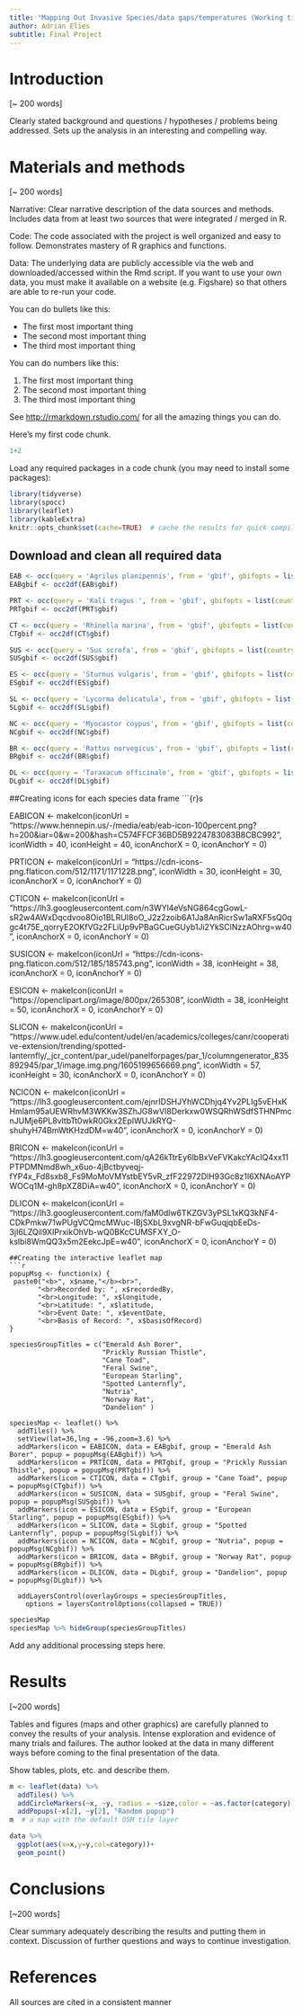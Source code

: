 ```yaml
---
title: "Mapping Out Invasive Species/data gaps/temperatures (Working title)"
author: Adrian Elies
subtitle: Final Project
---
```


# Introduction

[~ 200 words]

Clearly stated background and questions / hypotheses / problems being addressed. Sets up the analysis in an interesting and compelling way.

# Materials and methods

[~ 200 words]

Narrative: Clear narrative description of the data sources and methods. Includes data from at least two sources that were integrated / merged in R.

Code: The code associated with the project is well organized and easy to follow. Demonstrates mastery of R graphics and functions.

Data: The underlying data are publicly accessible via the web and downloaded/accessed within the Rmd script. If you want to use your own data, you must make it available on a website (e.g. Figshare) so that others are able to re-run your code.

You can do bullets like this:

* The first most important thing
* The second most important thing
* The third most important thing

You can do numbers like this:

1. The first most important thing
2. The second most important thing
3. The third most important thing

See [http://rmarkdown.rstudio.com/](http://rmarkdown.rstudio.com/) for all the amazing things you can do.


Here's my first code chunk.
```r
1+2
```

Load any required packages in a code chunk (you may need to install some packages):

```r
library(tidyverse)
library(spocc)
library(leaflet)
library(kableExtra)
knitr::opts_chunk$set(cache=TRUE)  # cache the results for quick compiling
```

## Download and clean all required data
```r
EAB <- occ(query = 'Agrilus planipennis', from = 'gbif', gbifopts = list(country = 'US'))
EABgbif <- occ2df(EAB$gbif)

PRT <- occ(query = 'Kali tragus ', from = 'gbif', gbifopts = list(country = 'US'))
PRTgbif <- occ2df(PRT$gbif)

CT <- occ(query = 'Rhinella marina', from = 'gbif', gbifopts = list(country = 'US', hasCoordinate=TRUE))
CTgbif <- occ2df(CT$gbif)

SUS <- occ(query = 'Sus scrofa', from = 'gbif', gbifopts = list(country = 'US'))
SUSgbif <- occ2df(SUS$gbif)

ES <- occ(query = 'Sturnus vulgaris', from = 'gbif', gbifopts = list(country = 'US'))
ESgbif <- occ2df(ES$gbif)

SL <- occ(query = 'Lycorma delicatula', from = 'gbif', gbifopts = list(country = 'US'))
SLgbif <- occ2df(SL$gbif)

NC <- occ(query = 'Myocastor coypus', from = 'gbif', gbifopts = list(country = 'US'))
NCgbif <- occ2df(NC$gbif)

BR <- occ(query = 'Rattus norvegicus', from = 'gbif', gbifopts = list(country = 'US'))
BRgbif <- occ2df(BR$gbif)

DL <- occ(query = 'Taraxacum officinale', from = 'gbif', gbifopts = list(country = 'US'))
DLgbif <- occ2df(DL$gbif)
```
##Creating icons for each species data frame
```{r}s

EABICON <- makeIcon(iconUrl = "https://www.hennepin.us/-/media/eab/eab-icon-100percent.png?h=200&iar=0&w=200&hash=C574FFCF36BD5B9224783083B8CBC992",
         iconWidth = 40, iconHeight = 40,
         iconAnchorX = 0, iconAnchorY = 0)

PRTICON <- makeIcon(iconUrl = "https://cdn-icons-png.flaticon.com/512/1171/1171228.png",
                    iconWidth = 30, iconHeight = 30,
                    iconAnchorX = 0, iconAnchorY = 0)

CTICON <- makeIcon(iconUrl = "https://lh3.googleusercontent.com/n3WYl4eVsNG864cgGowL-sR2w4AWxDqcdvoo8Oio1BLRUI8oO_J2z2zoib6A1Ja8AnRicrSw1aRXF5sQ0qgc4t75E_qorryE2OKfVGz2FLiUp9vPBaGCueGUyb1Ji2YkSClNzzAOhrg=w40",
                    iconAnchorX = 0, iconAnchorY = 0)

SUSICON <- makeIcon(iconUrl = "https://cdn-icons-png.flaticon.com/512/185/185743.png",
                   iconWidth = 38, iconHeight = 38,
                   iconAnchorX = 0, iconAnchorY = 0)

ESICON <- makeIcon(iconUrl = "https://openclipart.org/image/800px/265308",
                    iconWidth = 38, iconHeight = 50,
                    iconAnchorX = 0, iconAnchorY = 0)

SLICON <- makeIcon(iconUrl = "https://www.udel.edu/content/udel/en/academics/colleges/canr/cooperative-extension/trending/spotted-lanternfly/_jcr_content/par_udel/panelforpages/par_1/columngenerator_835892945/par_1/image.img.png/1605199656669.png",
                   iconWidth = 57, iconHeight = 30,
                   iconAnchorX = 0, iconAnchorY = 0)

NCICON <- makeIcon(iconUrl = "https://lh3.googleusercontent.com/ejnrIDSHJYhWCDhjq4Yv2PLIg5vEHxKHmlam95aUEWRhvM3WKKw3SZhJG8wVI8Derkxw0WSQRhWSdfSTHNPmcnJUMje6PL8vltbTt0wkR0Gkx2EpIWUJkRYQ-shuhyH74BmWtKHzdDM=w40",
                   iconAnchorX = 0, iconAnchorY = 0)

BRICON <- makeIcon(iconUrl = "https://lh3.googleusercontent.com/qA26kTtrEy6lbBxVeFVKakcYAcIQ4xx11PTPDMNmd8wh_x6uo-4jBctbyveqj-fYP4x_Fd8sxb8_Fs9MoMoVMYstbEY5vR_zfF22972DlH93Gc8z1I6XNAoAYPWOCq1M-gh8pXZ8DiA=w40",
                   iconAnchorX = 0, iconAnchorY = 0)

DLICON <- makeIcon(iconUrl = "https://lh3.googleusercontent.com/faM0dlw6TKZGV3yPSL1xKQ3kNF4-CDkPmkw71wPUgVCQmcMWuc-IBjSXbL9xvgNR-bFwGuqjqbEeDs-3jI6LZQil9XIPrxikOhVb-wQ0BKcCUMSFXY_O-kslbi8WmQQ3x5m2EekcJpE=w40",
                   iconAnchorX = 0, iconAnchorY = 0)
```
##Creating the interactive leaflet map
```r
popupMsg <- function(x) {
 paste0("<b>", x$name,"</b><br>",
       "<br>Recorded by: ", x$recordedBy,
       "<br>Longitude: ", x$longitude,
       "<br>Latitude: ", x$latitude,
       "<br>Event Date: ", x$eventDate,
       "<br>Basis of Record: ", x$basisOfRecord)
}

speciesGroupTitles = c("Emerald Ash Borer",
                       "Prickly Russian Thistle",
                       "Cane Toad",
                       "Feral Swine",
                       "European Starling",
                       "Spotted Lanternfly",
                       "Nutria",
                       "Norway Rat",
                       "Dandelion" )
   
speciesMap <- leaflet() %>%
  addTiles() %>%
  setView(lat=36,lng = -96,zoom=3.6) %>%
  addMarkers(icon = EABICON, data = EABgbif, group = "Emerald Ash Borer", popup = popupMsg(EABgbif)) %>%
  addMarkers(icon = PRTICON, data = PRTgbif, group = "Prickly Russian Thistle", popup = popupMsg(PRTgbif)) %>%
  addMarkers(icon = CTICON, data = CTgbif, group = "Cane Toad", popup = popupMsg(CTgbif)) %>%
  addMarkers(icon = SUSICON, data = SUSgbif, group = "Feral Swine", popup = popupMsg(SUSgbif)) %>%
  addMarkers(icon = ESICON, data = ESgbif, group = "European Starling", popup = popupMsg(ESgbif)) %>%
  addMarkers(icon = SLICON, data = SLgbif, group = "Spotted Lanternfly", popup = popupMsg(SLgbif)) %>%
  addMarkers(icon = NCICON, data = NCgbif, group = "Nutria", popup = popupMsg(NCgbif)) %>%
  addMarkers(icon = BRICON, data = BRgbif, group = "Norway Rat", popup = popupMsg(BRgbif)) %>%
  addMarkers(icon = DLICON, data = DLgbif, group = "Dandelion", popup = popupMsg(DLgbif)) %>%
  
  addLayersControl(overlayGroups = speciesGroupTitles,
    options = layersControlOptions(collapsed = TRUE))
```

```r
speciesMap
speciesMap %>% hideGroup(speciesGroupTitles)
```

Add any additional processing steps here.

# Results

[~200 words]

Tables and figures (maps and other graphics) are carefully planned to convey the results of your analysis. Intense exploration and evidence of many trials and failures. The author looked at the data in many different ways before coming to the final presentation of the data.

Show tables, plots, etc. and describe them.

```r
m <- leaflet(data) %>% 
  addTiles() %>% 
  addCircleMarkers(~x, ~y, radius = ~size,color = ~as.factor(category)) %>% 
  addPopups(~x[2], ~y[2], "Random popup")
m  # a map with the default OSM tile layer
```


```r
data %>% 
  ggplot(aes(x=x,y=y,col=category))+
  geom_point()
```

# Conclusions

[~200 words]

Clear summary adequately describing the results and putting them in context. Discussion of further questions and ways to continue investigation.

# References

All sources are cited in a consistent manner
